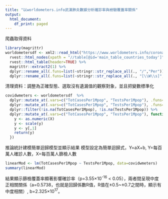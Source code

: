 ```yaml
---
title: "以worldometers.info武漢肺炎數據分析確診率與檢驗覆蓋率關係"
output:
  html_document:
    df_print: paged
---
```


爬蟲取得資料

```r
library(magrittr)
worldometersdf <- xml2::read_html("https://www.worldometers.info/coronavirus/") %>%
  rvest::html_nodes(xpath = "//table[@id='main_table_countries_today']") %>%
  rvest::html_table(header=TRUE) %>%
  magrittr::extract2(1) %>%
  dplyr::rename_all(.funs=list(~stringr::str_replace_all(., "/","Per")) ) %>%
  dplyr::rename_all(.funs=list(~stringr::str_replace_all(., "[\\W\\s]","")) )
```

清理資料：調整為正確型態、選取沒有遺漏值的觀察對象，並且把變數標準化

```r
covidwmeters <- worldometersdf  %>%
  dplyr::mutate_at(.vars=c("TotCasesPer1Mpop", "TestsPer1Mpop"), .funs=list(~stringr::str_replace_all(., ",","")) )  %>%
  dplyr::mutate_at(.vars=c("TotCasesPer1Mpop", "TestsPer1Mpop"), .funs=list(~as.numeric(.)) ) %>%
  dplyr::filter(!is.na(TotCasesPer1Mpop), !is.na(TestsPer1Mpop)) %>%
  dplyr::mutate_at(.vars=c("TotCasesPer1Mpop", "TestsPer1Mpop"), function(X) {
    y <- as.numeric(X)
    y <- scale(y)
    y <- y[,1]
    return(y)
  })
```

推論統計建模簡單迴歸模型並顯示結果
模型設定為簡單迴歸式，Y=aX+b, Y=每百萬人確診人數，X=每百萬人篩檢人數

```r
linearMod <- lm(TotCasesPer1Mpop ~ TestsPer1Mpop, data=covidwmeters)
summary(linearMod)
```
結果顯示篩檢覆蓋率顯著影響確診率（p=3.55×10<sup>-16</sup> < 0.05），兩者間呈現中度正相關關係（a=0.5738，也就是回歸係數R值，R值在±0.5~±0.7之間時，顯示有中度相關）, b=2.325×10<sup>17</sup>。